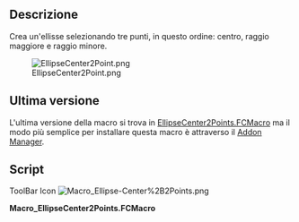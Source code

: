 <languages/>
{{Macro/it
|Name=Macro Ellipse-Center+2Points
|Translate=Ellisse da centro e 2 punti
|Icon=Macro_Ellipse-Center%2B2Points.png
|Description=Crea un'ellisse selezionando tre punti, in questo ordine: centro, raggio maggiore e raggio minore
|Author=Eriossoltero
|Version=02.00
|Date=2019-07-29
|FCVersion=Tutte
|Download=[https://wiki.freecad.org/images/6/66/Macro_Ellipse-Center%2B2Points.png ToolBar Icon]
}}

==Descrizione==
Crea un'ellisse selezionando tre punti, in questo ordine: centro, raggio maggiore e raggio minore.

[[Image:EllipseCenter2Point.png]]

<span id="Latest"></span>
==Ultima versione==

L'ultima versione della macro si trova in [https://github.com/FreeCAD/FreeCAD-macros/blob/master/ObjectCreation/EllipseCenter2Points.FCMacro EllipseCenter2Points.FCMacro] ma il modo più semplice per installare questa macro è attraverso il [[Std_AddonMgr/it|Addon Manager]].

==Script==

ToolBar Icon [[Image:Macro_Ellipse-Center%2B2Points.png]]

'''Macro_EllipseCenter2Points.FCMacro'''

{{MacroCode|code=


# Macro Begin: Ellipse-Center+2Points.FCMacro +++++++++++++++++++++++++++++++++++++++++++++++++
# http://freecad-tutorial.blogspot.com/2011/12/engine-9-poly-v-belt.html
# https://wiki.freecad.org/User:Eriossoltero
# 13/03/2012, 29/07/2019
import Part, FreeCAD, math, PartGui, FreeCADGui
from FreeCAD import Base

# get the selected objects, with first selection for the trajectory and second for the section
# Adapted from:
# Macro Begin: Ellipse-Center+2Points.FCMacro +++++++++++++++++++++++++++++++++++++++++++++++++
# http://freecad-tutorial.blogspot.com/2011/12/engine-9-poly-v-belt.html
import Part, FreeCAD, math, PartGui, FreeCADGui
from FreeCAD import Base

# get the selected objects, with first selection for the trajectory and second for the section
# Adapted from:
# http://freecad-tutorial.blogspot.com/2011/12/engine-9-poly-v-belt.html
s = FreeCADGui.Selection.getSelection()
try:
    sel1=s[0].Shape
    sel2=s[1].Shape
    sel3=s[2].Shape
    pt_center = sel1.Point
    pt_radmay = sel2.Point
    pt_radmen = sel3.Point
    
    # create Part object in the current document
    myObject=App.ActiveDocument.addObject("Part::Feature","Ellipse")
    
    # create a shape and assign it to the current document
    ellipse = Part.Ellipse(pt_radmay, pt_radmen, pt_center)
    myObject.Shape = ellipse.toShape()
    # Macro End: Ellipse-Center+2Points.FCMacro +++++++++++++++++++++++++++++++++++++++++++++++++

except:
    print( "Wrong selection")
    print( "First:centre, Second:major radius and Third:minor radius")

}}

{{clear}}